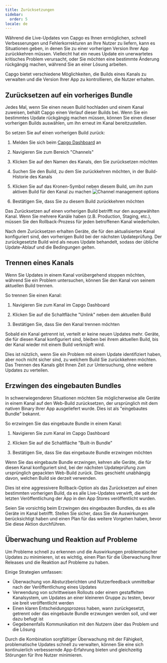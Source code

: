 ```yaml
---
title: Zurücksetzungen
sidebar:
  order: 5
locale: de
---
```



Während die Live-Updates von Capgo es Ihnen ermöglichen, schnell Verbesserungen und Fehlerkorrekturen an Ihre Nutzer zu liefern, kann es Situationen geben, in denen Sie zu einer vorherigen Version Ihrer App zurückkehren müssen. Vielleicht hat ein neues Update ein unerwartetes kritisches Problem verursacht, oder Sie möchten eine bestimmte Änderung rückgängig machen, während Sie an einer Lösung arbeiten.

Capgo bietet verschiedene Möglichkeiten, die Builds eines Kanals zu verwalten und die Version Ihrer App zu kontrollieren, die Nutzer erhalten.

## Zurücksetzen auf ein vorheriges Bundle

Jedes Mal, wenn Sie einen neuen Build hochladen und einem Kanal zuweisen, behält Capgo einen Verlauf dieser Builds bei. Wenn Sie ein bestimmtes Update rückgängig machen müssen, können Sie einen dieser vorherigen Builds auswählen, um ihn erneut im Kanal bereitzustellen.

So setzen Sie auf einen vorherigen Build zurück:

<Steps>

1. Melden Sie sich beim [Capgo Dashboard](https://app.capgo.io) an

2. Navigieren Sie zum Bereich "Channels"

3. Klicken Sie auf den Namen des Kanals, den Sie zurücksetzen möchten

4. Suchen Sie den Build, zu dem Sie zurückkehren möchten, in der Build-Historie des Kanals

5. Klicken Sie auf das Kronen-Symbol neben diesem Build, um ihn zum aktiven Build für den Kanal zu machen
   ![Channel management options](/select_bundle.webp)

6. Bestätigen Sie, dass Sie zu diesem Build zurückkehren möchten

</Steps>

<Aside type="note">
Das Zurücksetzen auf einen vorherigen Build betrifft nur den ausgewählten Kanal. Wenn Sie mehrere Kanäle haben (z.B. Production, Staging, etc.), müssen Sie den Rollback-Prozess für jeden betroffenen Kanal wiederholen.
</Aside>

Nach dem Zurücksetzen erhalten Geräte, die für den aktualisierten Kanal konfiguriert sind, den vorherigen Build bei der nächsten Updateprüfung. Der zurückgesetzte Build wird als neues Update behandelt, sodass der übliche Update-Ablauf und die Bedingungen gelten.

## Trennen eines Kanals

Wenn Sie Updates in einem Kanal vorübergehend stoppen möchten, während Sie ein Problem untersuchen, können Sie den Kanal von seinem aktuellen Build trennen.

So trennen Sie einen Kanal:

1. Navigieren Sie zum Kanal im Capgo Dashboard

2. Klicken Sie auf die Schaltfläche "Unlink" neben dem aktuellen Build

3. Bestätigen Sie, dass Sie den Kanal trennen möchten

Sobald ein Kanal getrennt ist, verteilt er keine neuen Updates mehr. Geräte, die für diesen Kanal konfiguriert sind, bleiben bei ihrem aktuellen Build, bis der Kanal wieder mit einem Build verknüpft wird.

Dies ist nützlich, wenn Sie ein Problem mit einem Update identifiziert haben, aber noch nicht sicher sind, zu welchem Build Sie zurückkehren möchten. Das Trennen des Kanals gibt Ihnen Zeit zur Untersuchung, ohne weitere Updates zu verteilen.

## Erzwingen des eingebauten Bundles

In schwerwiegenderen Situationen möchten Sie möglicherweise alle Geräte in einem Kanal auf den Web-Build zurücksetzen, der ursprünglich mit dem nativen Binary Ihrer App ausgeliefert wurde. Dies ist als "eingebautes Bundle" bekannt.

So erzwingen Sie das eingebaute Bundle in einem Kanal:

1. Navigieren Sie zum Kanal im Capgo Dashboard

2. Klicken Sie auf die Schaltfläche "Built-in Bundle"

3. Bestätigen Sie, dass Sie das eingebaute Bundle erzwingen möchten

Wenn Sie das eingebaute Bundle erzwingen, kehren alle Geräte, die für diesen Kanal konfiguriert sind, bei der nächsten Updateprüfung zum ursprünglich gepackten Web-Build zurück. Dies geschieht unabhängig davon, welchen Build sie derzeit verwenden.

Dies ist eine aggressivere Rollback-Option als das Zurücksetzen auf einen bestimmten vorherigen Build, da es alle Live-Updates verwirft, die seit der letzten Veröffentlichung der App in den App Stores veröffentlicht wurden.

<Aside type="caution">
Seien Sie vorsichtig beim Erzwingen des eingebauten Bundles, da es alle Geräte im Kanal betrifft. Stellen Sie sicher, dass Sie die Auswirkungen berücksichtigt haben und einen Plan für das weitere Vorgehen haben, bevor Sie diese Aktion durchführen.
</Aside>

## Überwachung und Reaktion auf Probleme

Um Probleme schnell zu erkennen und die Auswirkungen problematischer Updates zu minimieren, ist es wichtig, einen Plan für die Überwachung Ihrer Releases und die Reaktion auf Probleme zu haben.

Einige Strategien umfassen:

- Überwachung von Absturzberichten und Nutzerfeedback unmittelbar nach der Veröffentlichung eines Updates
- Verwendung von schrittweisen Rollouts oder einem gestaffelten Kanalsystem, um Updates an einer kleineren Gruppe zu testen, bevor sie breit veröffentlicht werden
- Einen klaren Entscheidungsprozess haben, wann zurückgesetzt, getrennt oder das eingebaute Bundle erzwungen werden soll, und wer dazu befugt ist
- Gegebenenfalls Kommunikation mit den Nutzern über das Problem und die Lösung

Durch die Kombination sorgfältiger Überwachung mit der Fähigkeit, problematische Updates schnell zu verwalten, können Sie eine sich kontinuierlich verbessernde App-Erfahrung bieten und gleichzeitig Störungen für Ihre Nutzer minimieren.
